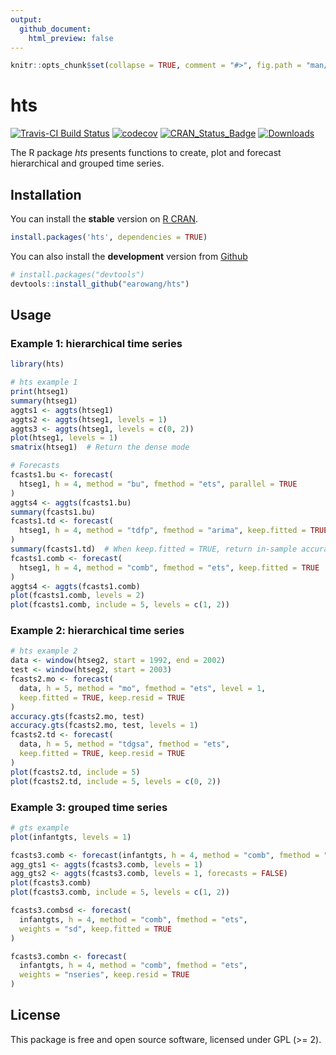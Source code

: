 ```yaml
---
output:
  github_document:
    html_preview: false
---
```


<!-- README.md is generated from README.Rmd. Please edit that file -->

```r
knitr::opts_chunk$set(collapse = TRUE, comment = "#>", fig.path = "man/figure/")
```

# hts
[![Travis-CI Build Status](https://travis-ci.org/earowang/hts.svg?branch=master)](https://travis-ci.org/earowang/hts)
[![codecov](https://codecov.io/gh/earowang/hts/branch/master/graph/badge.svg)](https://codecov.io/gh/earowang/hts)
[![CRAN_Status_Badge](http://www.r-pkg.org/badges/version/hts)](https://cran.r-project.org/package=hts)
[![Downloads](http://cranlogs.r-pkg.org/badges/hts)](https://cran.r-project.org/package=hts)

The R package *hts* presents functions to create, plot and forecast hierarchical and grouped time series. 

## Installation
You can install the **stable** version on
[R CRAN](https://cran.r-project.org/package=hts).

```r
install.packages('hts', dependencies = TRUE)
```

You can also install the **development** version from
[Github](https://github.com/robjhyndman/gts)

```r
# install.packages("devtools")
devtools::install_github("earowang/hts")
```

## Usage

### Example 1: hierarchical time series

```r
library(hts)

# hts example 1
print(htseg1)
summary(htseg1)
aggts1 <- aggts(htseg1)
aggts2 <- aggts(htseg1, levels = 1)
aggts3 <- aggts(htseg1, levels = c(0, 2))
plot(htseg1, levels = 1)
smatrix(htseg1)  # Return the dense mode

# Forecasts
fcasts1.bu <- forecast(
  htseg1, h = 4, method = "bu", fmethod = "ets", parallel = TRUE
)
aggts4 <- aggts(fcasts1.bu)
summary(fcasts1.bu)
fcasts1.td <- forecast(
  htseg1, h = 4, method = "tdfp", fmethod = "arima", keep.fitted = TRUE
)
summary(fcasts1.td)  # When keep.fitted = TRUE, return in-sample accuracy
fcasts1.comb <- forecast(
  htseg1, h = 4, method = "comb", fmethod = "ets", keep.fitted = TRUE
)
aggts4 <- aggts(fcasts1.comb)
plot(fcasts1.comb, levels = 2)
plot(fcasts1.comb, include = 5, levels = c(1, 2))
```

### Example 2: hierarchical time series

```r
# hts example 2
data <- window(htseg2, start = 1992, end = 2002)
test <- window(htseg2, start = 2003)
fcasts2.mo <- forecast(
  data, h = 5, method = "mo", fmethod = "ets", level = 1,
  keep.fitted = TRUE, keep.resid = TRUE
)
accuracy.gts(fcasts2.mo, test)
accuracy.gts(fcasts2.mo, test, levels = 1)
fcasts2.td <- forecast(
  data, h = 5, method = "tdgsa", fmethod = "ets", 
  keep.fitted = TRUE, keep.resid = TRUE
)
plot(fcasts2.td, include = 5)
plot(fcasts2.td, include = 5, levels = c(0, 2))
```

### Example 3: grouped time series

```r
# gts example
plot(infantgts, levels = 1)

fcasts3.comb <- forecast(infantgts, h = 4, method = "comb", fmethod = "ets")
agg_gts1 <- aggts(fcasts3.comb, levels = 1)
agg_gts2 <- aggts(fcasts3.comb, levels = 1, forecasts = FALSE)
plot(fcasts3.comb)
plot(fcasts3.comb, include = 5, levels = c(1, 2))

fcasts3.combsd <- forecast(
  infantgts, h = 4, method = "comb", fmethod = "ets",
  weights = "sd", keep.fitted = TRUE
)

fcasts3.combn <- forecast(
  infantgts, h = 4, method = "comb", fmethod = "ets",
  weights = "nseries", keep.resid = TRUE
)
```

## License

This package is free and open source software, licensed under GPL (>= 2).
